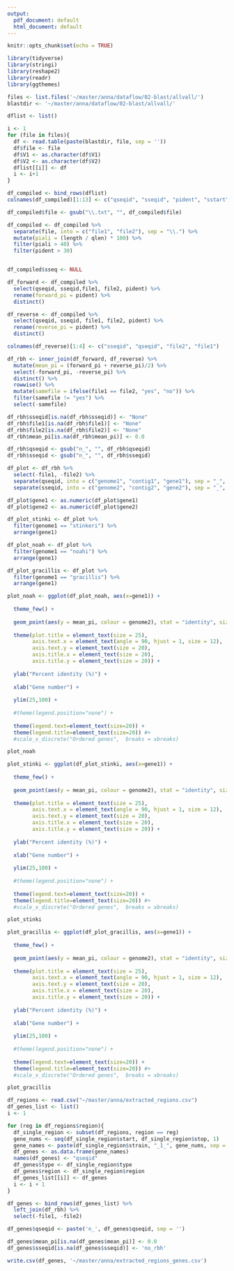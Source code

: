 ```yaml
---
output:
  pdf_document: default
  html_document: default
---
```


```r
knitr::opts_chunk$set(echo = TRUE)
```

```r
library(tidyverse)
library(stringi)
library(reshape2)
library(readr)
library(ggthemes)
```

```r
files <- list.files('~/master/anna/dataflow/02-blast/allvall/')
blastdir <- '~/master/anna/dataflow/02-blast/allvall/'

dflist <- list()

i <- 1
for (file in files){
  df <- read.table(paste(blastdir, file, sep = ''))
  df$file <- file
  df$V1 <- as.character(df$V1)
  df$V2 <- as.character(df$V2)
  dflist[[i]] <- df
  i <- i+1
}

df_compiled <- bind_rows(dflist)
colnames(df_compiled)[1:13] <- c("qseqid", "sseqid", "pident", "sstart", "send", "qstart", "qend", "evalue", "bitscore", "score", "qlen", "length", "sseq")

df_compiled$file <- gsub("\\.txt", "", df_compiled$file)

df_compiled <- df_compiled %>%
  separate(file, into = c("file1", "file2"), sep = "\\.") %>%
  mutate(piali = (length / qlen) * 100) %>%
  filter(piali > 40) %>%
  filter(pident > 30)


df_compiled$sseq <- NULL

df_forward <- df_compiled %>%
  select(qseqid, sseqid,file1, file2, pident) %>%
  rename(forward_pi = pident) %>%
  distinct()

df_reverse <- df_compiled %>%
  select(qseqid, sseqid, file1, file2, pident) %>%
  rename(reverse_pi = pident) %>%
  distinct()

colnames(df_reverse)[1:4] <- c("sseqid", "qseqid", "file2", "file1")

df_rbh <- inner_join(df_forward, df_reverse) %>%
  mutate(mean_pi = (forward_pi + reverse_pi)/2) %>%
  select(-forward_pi, -reverse_pi) %>%
  distinct() %>%
  rowwise() %>%
  mutate(samefile = ifelse(file1 == file2, "yes", "no")) %>%
  filter(samefile != "yes") %>%
  select(-samefile) 

df_rbh$sseqid[is.na(df_rbh$sseqid)] <- "None"
df_rbh$file1[is.na(df_rbh$file1)] <- "None"
df_rbh$file2[is.na(df_rbh$file2)] <- "None"
df_rbh$mean_pi[is.na(df_rbh$mean_pi)] <- 0.0

df_rbh$qseqid <- gsub("n_", "", df_rbh$qseqid)
df_rbh$sseqid <- gsub("n_", "", df_rbh$sseqid)

df_plot <- df_rbh %>%
  select(-file1, -file2) %>%
  separate(qseqid, into = c("genome1", "contig1", "gene1"), sep = "_", remove = FALSE) %>%
  separate(sseqid, into = c("genome2", "contig2", "gene2"), sep = "_", remove = FALSE) 

df_plot$gene1 <- as.numeric(df_plot$gene1)  
df_plot$gene2 <- as.numeric(df_plot$gene2)  

df_plot_stinki <- df_plot %>%
  filter(genome1 == "stinkeri") %>%
  arrange(gene1)

df_plot_noah <- df_plot %>%
  filter(genome1 == "noahi") %>%
  arrange(gene1)

df_plot_gracillis <- df_plot %>%
  filter(genome1 == "gracillis") %>%
  arrange(gene1)
```


```r
plot_noah <- ggplot(df_plot_noah, aes(x=gene1)) +
  
  theme_few() +
  
  geom_point(aes(y = mean_pi, colour = genome2), stat = "identity", size = 2) +
  
  theme(plot.title = element_text(size = 25), 
        axis.text.x = element_text(angle = 90, hjust = 1, size = 12),  
        axis.text.y = element_text(size = 20), 
        axis.title.x = element_text(size = 20), 
        axis.title.y = element_text(size = 20)) + 
  
  ylab("Percent identity (%)") + 
  
  xlab("Gene number") + 
  
  ylim(25,100) +
  
  #theme(legend.position="none") +
  
  theme(legend.text=element_text(size=20)) + 
  theme(legend.title=element_text(size=20)) #+
  #scale_x_discrete("Ordered genes",  breaks = xbreaks)

plot_noah
```

```r
plot_stinki <- ggplot(df_plot_stinki, aes(x=gene1)) +
  
  theme_few() +
  
  geom_point(aes(y = mean_pi, colour = genome2), stat = "identity", size = 2) +
  
  theme(plot.title = element_text(size = 25), 
        axis.text.x = element_text(angle = 90, hjust = 1, size = 12),  
        axis.text.y = element_text(size = 20), 
        axis.title.x = element_text(size = 20), 
        axis.title.y = element_text(size = 20)) + 
  
  ylab("Percent identity (%)") + 
  
  xlab("Gene number") + 
  
  ylim(25,100) +
  
  #theme(legend.position="none") +
  
  theme(legend.text=element_text(size=20)) + 
  theme(legend.title=element_text(size=20)) #+
  #scale_x_discrete("Ordered genes",  breaks = xbreaks)

plot_stinki
```

```r
plot_gracillis <- ggplot(df_plot_gracillis, aes(x=gene1)) +
  
  theme_few() +
  
  geom_point(aes(y = mean_pi, colour = genome2), stat = "identity", size = 2) +
  
  theme(plot.title = element_text(size = 25), 
        axis.text.x = element_text(angle = 90, hjust = 1, size = 12),  
        axis.text.y = element_text(size = 20), 
        axis.title.x = element_text(size = 20), 
        axis.title.y = element_text(size = 20)) + 
  
  ylab("Percent identity (%)") + 
  
  xlab("Gene number") + 
  
  ylim(25,100) +
  
  #theme(legend.position="none") +
  
  theme(legend.text=element_text(size=20)) + 
  theme(legend.title=element_text(size=20)) #+
  #scale_x_discrete("Ordered genes",  breaks = xbreaks)

plot_gracillis
```

```r
df_regions <- read.csv("~/master/anna/extracted_regions.csv")
df_genes_list <- list()
i <- 1

for (reg in df_regions$region){
  df_single_region <- subset(df_regions, region == reg)
  gene_nums <- seq(df_single_region$start, df_single_region$stop, 1)
  gene_names <- paste(df_single_region$strain, "_1_", gene_nums, sep = "")
  df_genes <- as.data.frame(gene_names)
  names(df_genes) <- "qseqid"
  df_genes$type <- df_single_region$type
  df_genes$region <- df_single_region$region
  df_genes_list[[i]] <- df_genes
  i <- i + 1
}

df_genes <- bind_rows(df_genes_list) %>%
  left_join(df_rbh) %>%
  select(-file1, -file2)

df_genes$qseqid <- paste('n_', df_genes$qseqid, sep = '')

df_genes$mean_pi[is.na(df_genes$mean_pi)] <- 0.0
df_genes$sseqid[is.na(df_genes$sseqid)] <- 'no_rbh'

write.csv(df_genes, '~/master/anna/extracted_regions_genes.csv')
```
